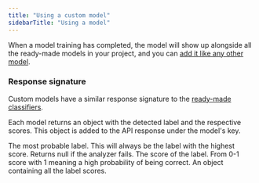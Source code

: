 ```yaml
---
title: "Using a custom model"
sidebarTitle: "Using a model"
---
```


When a model training has completed, the model will show up alongside all the ready-made models in your project, and you can [add it like any other model](/content-moderation/adding-models).

### Response signature

Custom models have a similar response signature to the [ready-made classifiers](/models/classifier-overview).

Each model returns an object with the detected label and the respective scores. This object is added to the API response under the model's key.

<ResponseField name="label" type="string" required>
  The most probable label. This will always be the label with the highest score.
  Returns null if the analyzer fails.
</ResponseField>
<ResponseField name="score" type="number" required>
  The score of the label. From 0-1 score with 1 meaning a high probability of
  being correct.
</ResponseField>
<ResponseField name="label_scores" type="object" required>
  An object containing all the label scores.
</ResponseField>
